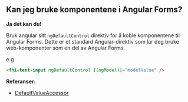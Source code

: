 
<Meta title="FAQ/Kan jeg bruke komponentene i Angular Forms?" />

## Kan jeg bruke komponentene i Angular Forms?

**Ja det kan du!**

Bruk angular sitt `ngDefaultControl` direktiv for å koble komponentene til Angular Forms.
Dette er et standard Angular-direktiv som lar deg bruke web-komponenter som en del av Angular Forms.

e.g
```html
<fhi-text-input ngDefaultControl [(ngModel)]="modelValue" />
```

**Referanser:**
- [DefaultValueAccessor](https://angular.dev/api/forms/DefaultValueAccessor#usage-notes)